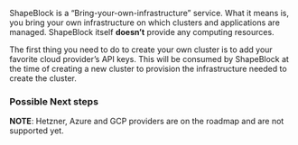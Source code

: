 
ShapeBlock is a “Bring-your-own-infrastructure” service. What it means is, you bring your own infrastructure on which clusters and applications are managed. ShapeBlock itself **doesn’t** provide any computing resources.

The first thing you need to do to create your own cluster is to add your favorite cloud provider’s API keys. This will be consumed by ShapeBlock at the time of creating a new cluster to provision the infrastructure needed to create the cluster.

### Possible Next steps

<Card title="Add a DigitalOcean API key" icon="digital-ocean" iconType="duotone" href="digitalocean"/>

<Card title="Add a Linode token" icon="linode" iconType="duotone" href="linode"/>

<Card title="Add AWS access key and secret key" icon="aws" iconType="duotone" href="aws"/>

**NOTE**: Hetzner, Azure and GCP providers are on the roadmap and are not supported yet.
